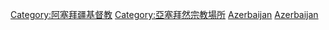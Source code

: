 {{Commons category|Churches in Azerbaijan}}

[[Category:阿塞拜疆基督教|Category:阿塞拜疆基督教]]
[[Category:亞塞拜然宗教場所|Category:亞塞拜然宗教場所]]
[[Category:亞洲教堂|Azerbaijan]]
[[Category:各国教堂|Azerbaijan]]